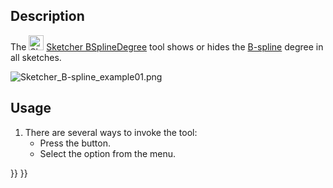 <languages/>

{{Docnav
|[[Sketcher_ArcOverlay|Show/hide circular helper for arcs]]
|[[Sketcher_BSplinePolygon|Show/hide B-spline control polygon]]
|[[Sketcher_Workbench|Sketcher]]
|IconL=Sketcher_ArcOverlay.svg
|IconR=Sketcher_BSplinePolygon.svg
|IconC=Workbench_Sketcher.svg
}}

{{GuiCommand
|Name=Sketcher BSplineDegree
|MenuLocation=Sketch → Sketcher visual → Show/hide B-spline information layer → Show/hide B-spline degree
|Workbenches=[[Sketcher Workbench|Sketcher]]
|Version=0.17
|SeeAlso=[[Sketcher_CreateBSpline|Sketcher CreateBSpline]]
}}

==Description==

The [[Image:Sketcher_BSplineDegree.svg|24px]] [[Sketcher_BSplineDegree|Sketcher BSplineDegree]] tool shows or hides the [[B-Splines|B-spline]] degree in all sketches.

[[File:Sketcher B-spline example01.png]]
{{Caption|The number 3 (green, without brackets) in the center refers to the [[Sketcher_BSplineIncreaseDegree|degree]] of the B-spline.}}

==Usage==

# There are several ways to invoke the tool:
#* Press the {{Button|[[Image:Sketcher_BSplineDegree.svg|16px]] [[Sketcher_BSplineDegree|Show/hide B-spline degree]]}} button.
#* Select the {{MenuCommand|Sketch → Sketcher visual → Show/hide B-spline information layer → [[Image:Sketcher_BSplineDegree.svg|16px]] Show/hide B-spline degree}} option from the menu.


{{Docnav
|[[Sketcher_ArcOverlay|Show/hide circular helper for arcs]]
|[[Sketcher_BSplinePolygon|Show/hide B-spline control polygon]]
|[[Sketcher_Workbench|Sketcher]]
|IconL=Sketcher_ArcOverlay.svg
|IconR=Sketcher_BSplinePolygon.svg
|IconC=Workbench_Sketcher.svg
}}

{{Sketcher_Tools_navi{{#translation:}}}}
{{Userdocnavi{{#translation:}}}}